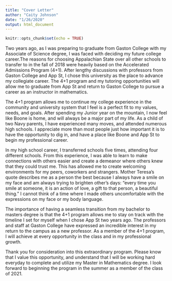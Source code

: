 ```yaml
---
title: "Cover Letter"
author: "Caity Johnson"
date: "1/26/2020"
output: html_document
---
```


```r
knitr::opts_chunk$set(echo = TRUE)
```

Two years ago, as I was preparing to graduate from Gaston College with my Associate of Science degree, I was faced with deciding my future college career.The reasons for choosing Appalachian State over all other schools to transfer to in the fall of 2018 were heavily based on the Accelerated Admissions Program (4+1). After lengthy discussions with professors from Gaston College and App St, I chose this university as the place to advance my collegiate career.  The 4+1 program and my tutoring opportunities will allow me to graduate from App St and return to Gaston College to pursue a career as an instructor in mathematics.  
	
The 4+1 program allows me to continue my college experience in the community and university system that I feel is a perfect fit to my values, needs, and goals.  After spending my Junior year on the mountain, I now feel like Boone is home, and will always be a major part of my life.  As a child of two Navy parents, I have experienced many moves, and attended numerous high schools.  I appreciate more than most people just how important it is to have the opportunity to dig in, and have a place like Boone and App St to begin my professional career.  

In my high school career, I transferred schools five times, attending four different schools. From this experience, I was able to learn to make connections with others easier and create a demeanor where others knew that they could trust me. This has allowed me to create welcoming environments for my peers, coworkers and strangers. Mother Teresa's quote describes me as a person the best because I always have a smile on my face and am always trying to brighten other's days: "every time you smile at someone, it is an action of love, a gift to that person, a beautiful thing." I cannot think of a time where I made others uncomfortable with the expressions on my face or my body language. 
	
The importance of having a seamless transition from my bachelor to masters degree is that the 4+1 program allows me to stay on track with the timeline I set for myself when I chose App St two years ago.  The professors and staff at Gaston College have expressed an incredible interest in my return to the campus as a new professor.  As a member of the 4+1 program, I will achieve at every opportunity in the class and in my professional growth.  
	
Thank you for consideration into this extraordinary program. Please know that I value this opportunity, and understand that I will be working hard everyday to complete and utilize my Master in Mathematics degree. I look forward to beginning the program in the summer as a member of the class of 2021.
